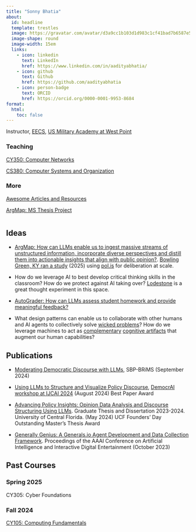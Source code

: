 ```yaml
---
title: "Sonny Bhatia"
about:
  id: headline
  template: trestles
  image: https://gravatar.com/avatar/d3a9cc1b103d1d983c1cf41bad7b6587e5efd5a2525866b9fce14dcb5f949fcf?size=360
  image-shape: round
  image-width: 15em
  links:
    - icon: linkedin
      text: LinkedIn
      href: https://www.linkedin.com/in/aadityabhatia/
    - icon: github
      text: Github
      href: https://github.com/aadityabhatia
    - icon: person-badge
      text: ORCID
      href: https://orcid.org/0000-0001-9953-8684
format:
  html:
    toc: false
---
```


::: {#headline}

Instructor, [EECS](https://www.westpoint.edu/academics/departments/electrical-engineering-and-computer-science), [US Military Academy at West Point](https://www.westpoint.edu/)


### Teaching

[<i class="bi bi-hdd-network"></i> CY350: Computer Networks](https://cy350.bhatia.dev/){.btn .btn-primary .disabled}

[<i class="bi bi-cpu"></i> CS380: Computer Systems and Organization](https://cs380.bhatia.dev/){.btn .btn-primary .disabled}


### More

[<i class="bi bi-bookmark-star"></i> Awesome Articles and Resources](/awesome){.btn .btn-primary}

[<i class="bi bi-mortarboard"></i> ArgMap: MS Thesis Project](https://argmap.bhatia.dev/){.btn .btn-primary}

:::

<div style="margin-top: 3em;"></div>


## Ideas

- [ArgMap: How can LLMs enable us to ingest massive streams of unstructured information, incorporate diverse perspectives and distill them into actionable insights that align with public opinion?](https://argmap.bhatia.dev/). [Bowling Green, KY ran a study](https://polygraph-cool.github.io/m2-report/) (2025) using [pol.is](https://pol.is/) for deliberation at scale.

- How do we leverage AI to best develop critical thinking skills in the classroom? How do we protect against AI taking over? [Lodestone](https://maggieappleton.com/lodestone/) is a great thought experiment in this space.

- [AutoGrader: How can LLMs assess student homework and provide meaningful feedback?](https://github.com/aadityabhatia/autograder)

- What design patterns can enable us to collaborate with other humans and AI agents to collectively solve [wicked problems](https://en.m.wikipedia.org/wiki/Wicked_problem)? How do we leverage machines to act as [complementary](https://nautil.us/will-ai-harm-us-better-to-ask-how-well-reckon-with-our-hybrid-nature-236098/) [cognitive artifacts](https://doi.org/10.1007/BF02032391) that augment our human capabilities?


## Publications

- [Moderating Democratic Discourse with LLMs](https://link.springer.com/chapter/10.1007/978-3-031-72241-7_12), SBP-BRiMS (September 2024)

- [Using LLMs to Structure and Visualize Policy Discourse](https://doi.org/10.1007/978-981-97-9536-9_5), [DemocrAI workshop at IJCAI 2024](https://sites.google.com/view/democrai2024) (August 2024) [<i class="bi bi-award"></i> Best Paper Award]{.btn .btn-success .disabled}

- [Advancing Policy Insights: Opinion Data Analysis and Discourse Structuring Using LLMs](https://stars.library.ucf.edu/etd2023/204/). Graduate Thesis and Dissertation 2023-2024. University of Central Florida. (May 2024) [<i class="bi bi-award"></i> UCF Founders' Day Outstanding Master's Thesis Award]{.btn .btn-success .disabled}

- [Generally Genius: A Generals.io Agent Development and Data Collection Framework](https://ojs.aaai.org/index.php/AIIDE/article/view/27536). Proceedings of the AAAI Conference on Artificial Intelligence and Interactive Digital Entertainment (October 2023)


## Past Courses

### Spring 2025
[<i class="bi bi-clipboard-data"></i> CY305: Cyber Foundations]{.btn .btn-secondary .disabled}

### Fall 2024
[<i class="bi bi-pc-display-horizontal"></i> CY105: Computing Fundamentals](https://cy105.bhatia.dev/){.btn .btn-primary}
